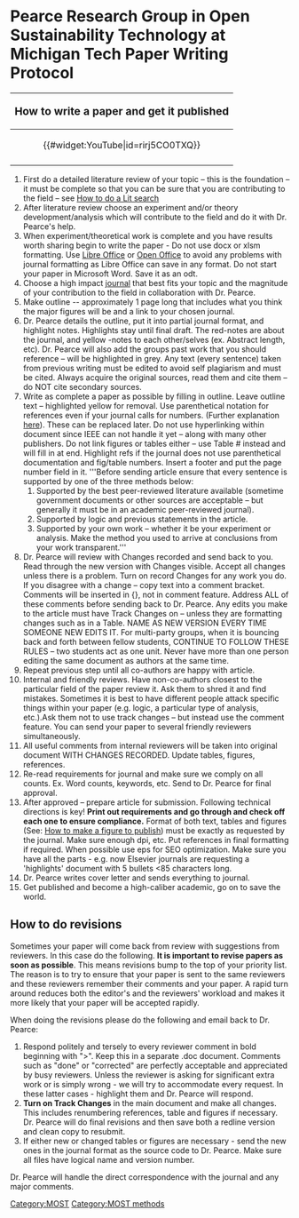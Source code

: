 {{MOST}}

= Pearce Research Group in Open Sustainability Technology at Michigan Tech  Paper Writing Protocol =
{|style="border:1px solid black; background-color: lightgreen; margin-left:.1em; margin-top:2px; -moz-border-radius:15px;" align="right" width="120px"
!<big>How to write a paper and get it published</big>
|-
|<center>{{#widget:YouTube|id=rirj5CO0TXQ}} </center>
|-
|}

# First do a detailed literature review of your topic – this is the foundation – it must be complete so that you can be sure that you are contributing to the field – see [[:Category:MOST_literature_reviews| How to do a Lit search]]
# After literature review choose an experiment and/or theory development/analysis which will contribute to the field and do it with Dr. Pearce's help.
# When experiment/theoretical work is complete and you have results worth sharing begin to write the paper -  Do not use docx or xlsm formatting. Use [http://www.libreoffice.org/download/ Libre Office] or [http://www.openoffice.org/ Open Office] to avoid any problems with journal formatting as Libre Office can save in any format. Do not start your paper in Microsoft Word. Save it as an odt.
# Choose a high impact [[journal]] that best fits your topic and the magnitude of your contribution to the field in collaboration with Dr. Pearce.
# Make outline -- approximately 1 page long that includes what you think the major figures will be and a link to your chosen journal. 
# Dr. Pearce details the outline, put it into partial journal format, and highlight notes.  Highlights stay until final draft. The red-notes are about the journal, and yellow -notes to each other/selves (ex. Abstract length, etc).  Dr. Pearce will also add the groups past work that you should reference – will be highlighted in grey.  Any text (every sentence) taken from previous writing must be edited to avoid self plagiarism and must be cited. Always acquire the original sources, read them and cite them – do NOT cite secondary sources.
# Write as complete a paper as possible by filling in outline. Leave outline text – highlighted yellow for removal.  Use parenthetical notation for references even if your journal calls for numbers. (Further explanation [https://www.youtube.com/watch?v=tIHOWNni2vI here]).  These can be replaced later.  Do not use hyperlinking within document since IEEE can not handle it yet – along with many other publishers.  Do not link figures or tables either – use Table # instead and will fill in at end. Highlight refs if the journal does not use parenthetical documentation and fig/table numbers. Insert a footer and put the page number field in it. '''Before sending article ensure that every sentence is supported by one of the three methods below:
## Supported by the best peer-reviewed literature available (sometime government documents or other sources are acceptable – but generally it must be in an academic peer-reviewed journal).
## Supported by logic and previous statements in the article.
## Supported by your own work – whether it be your experiment or analysis. Make the method you used to arrive at conclusions from your work transparent.'''
# Dr. Pearce will review with Changes recorded and send back to you.  Read through the new version with Changes visible. Accept all changes unless there is a problem. Turn on record Changes for any work you do. If you disagree with a change – copy text into a comment bracket.  Comments will be inserted in {}, not in comment feature.   Address ALL of these comments before sending back to Dr. Pearce. Any edits you make to the article must have Track Changes on – unless they are formatting changes such as in a Table.  NAME AS NEW VERSION EVERY TIME SOMEONE NEW EDITS IT. For multi-party groups, when it is bouncing back and forth between fellow students, CONTINUE TO FOLLOW THESE RULES – two students act as one unit. Never have more than one person editing the same document as authors at the same time.
# Repeat previous step until all co-authors are happy with article.
# Internal and friendly reviews. Have non-co-authors closest to the particular field of the paper review it. Ask them to shred it and find mistakes. Sometimes it is best to have different people attack specific things within your paper (e.g. logic, a particular type of analysis, etc.).Ask them not to use track changes – but instead use the comment feature.  You can send your paper to several friendly reviewers simultaneously.
# All useful comments from internal reviewers will be taken into original document WITH CHANGES RECORDED.  Update tables, figures, references. 
# Re-read requirements for journal and make sure we comply on all counts.  Ex. Word counts, keywords, etc. Send to Dr. Pearce for final approval.
# After approved – prepare article for submission. Following technical directions is key! '''Print out requirements and go through and check off each one to ensure compliance.''' Format of both text, tables and figures (See: [[How to make a figure to publish]]) must be exactly as requested by the journal. Make sure enough dpi, etc. Put references in final formatting if required. When possible use eps for SEO optimization. Make sure you have all the parts - e.g. now Elsevier journals are requesting a 'highlights' document with 5 bullets <85 characters long.
# Dr. Pearce writes cover letter and sends everything to journal.
# Get published and become a high-caliber academic, go on to save the world.

==How to do revisions==
Sometimes your paper will come back from review with suggestions from reviewers. In this case do the following. '''It is important to revise papers as soon as possible'''. This means revisions bump to the top of your priority list. The reason is to try to ensure that your paper is sent to the same reviewers and these reviewers remember their comments and your paper. A rapid turn around reduces both the editor's and the reviewers'  workload and makes it more likely that your paper will be accepted rapidly.

When doing the revisions please do the following and email back to Dr. Pearce:
# Respond politely and tersely to every reviewer comment in bold beginning with ">". Keep this in a separate .doc document. Comments such as "done" or "corrected" are perfectly acceptable and appreciated by busy reviewers. Unless the reviewer is asking for significant extra work or is simply wrong - we will try to accommodate every request. In these latter cases - highlight them and Dr. Pearce will respond.
# '''Turn on Track Changes''' in the main document and make all changes. This includes renumbering references, table and figures if necessary. Dr. Pearce will do final revisions and then save both a redline version and clean copy to resubmit.
# If either new or changed tables or figures are necessary - send the new ones in the journal format as the source code to Dr. Pearce. Make sure all files have logical name and version number.

Dr. Pearce will handle the direct correspondence with the journal and any major comments.

[[Category:MOST]]
[[Category:MOST methods]]